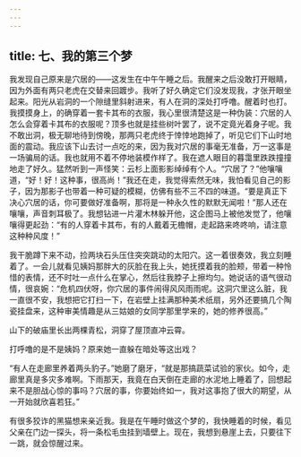 ```yaml
---
---
---
```

title: 七、我的第三个梦
---



我发现自己原来是穴居的——这发生在中午午睡之后。我醒来之后没敢打开眼睛，因为外面有两只老虎在交替来回踱步。我听了好久确定它们没发现我，才张开眼坐起来。阳光从岩洞的一个隙缝里斜射进来，有人在洞的深处打呼噜。醒着时也打。我摸摸身上，的确穿着一套卡其布的衣服，我心里很清楚这是一种伪装：穴居的人怎么会穿着卡其布的衣服呢？顶多也就是挂些树叶罢了，说不定竟光着身子呢。我不敢出洞，极无聊地待到傍晚，那两只老虎终于悻悻地跑掉了，听见它们下山时地面的震动。我应该下山去讨一点吃的来，因为我对穴居的事毫无准备，万一这事是一场骗局的话。我也就用不着不停地装模作样了。我在遮人眼目的暮霭里跌跌撞撞地走了好久。猛然听到一声怪笑：云杉上面影影绰绰有个人。“穴居了？”他嚷嚷道，“好！好！这种事，很高尚！”我还在走，我觉得索然无味，我怕看见自己的影子，因为那影子也带着一种可疑的模糊，仿佛有些不三不四的味道。“要是真正下决心穴居的话，你可要做好准备啊，那将是一种永久性的默默无闻啦！”那人还在嚷嚷，声音刺耳极了。我想钻进一片灌木林躲开他，这企图马上被他发觉了，他嚷嚷得更起劲：“有的人穿着卡其布，有的人戴着无檐帽，走起路来咚咚响，请注意这种种风度！”

我干脆蹲下来不动，捡两块石头压住突突跳动的太阳穴。这一着很奏效，我立刻睡着了。一会儿就看见姨妈那胖大的灰脸在我上头，她抚摸着我的脸颊，带着一种怜惜的表情，还不时吐一点什么在掌心，然后往我脖子上擦均匀。她说话的语气很动情，很哀婉：“危机四伏呀，你穴居的事件闹得风风雨雨呢。这洞穴里这么脏，我一直很不安，我想把它打扫一下，在岩壁上挂满那种美术纸扇，另外还要搞几个陶瓷挂盘来，这种审美情趣是从三姑娘的女同学那里学来的，她的修养很高。”

山下的破庙里长出两棵青松，洞穿了屋顶直冲云霄。

打呼噜的是不是姨妈？原来她一直躲在暗处等这出戏？

“有人在走廊里养着两头豹子。”她磨了磨牙，“就是那搞蔬菜试验的家伙。如今，走廊里真是多灾多难啊。下雨那天，我竟在白天倒在走廊的水泥地上睡着了，回想起来不是胆战心惊的事吗？穴居的事，你要始终如一，我对这事抱了很大的期望，从一开始就欣喜若狂。”

有很多狡诈的黑猫想来亲近我。我是在午睡时做这个梦的，我快睡着的时候，看见父亲在门边一探头，将一条松毛虫挂到墙壁上。现在，我想到悬崖上去，只要往下一跳，就会惊醒过来。
